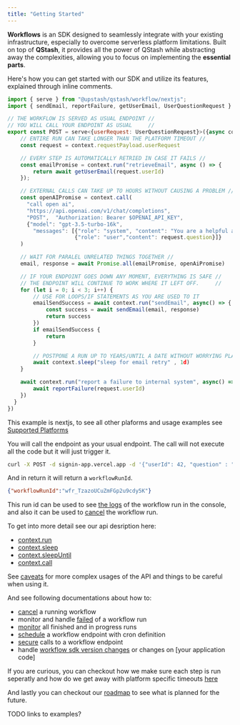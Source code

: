 ```yaml
---
title: "Getting Started"
---
```


**Workflows** is an SDK designed to seamlessly integrate with your existing infrastructure, especially to overcome serverless platform limitations. Built on top of **QStash**, it provides all the power of QStash while abstracting away the complexities, allowing you to focus on implementing the **essential parts**.

Here's how you can get started with our SDK and utilize its features, explained through inline comments.

```javascript 
import { serve } from "@upstash/qstash/workflow/nextjs";
import { sendEmail, reportFailure, getUserEmail, UserQuestionRequest } from "./utils"

// THE WORKFLOW IS SERVED AS USUAL ENDPOINT //
// YOU WILL CALL YOUR ENDPOINT AS USUAL     //
export const POST = serve<{userRequest: UserQuestionRequest}>({async context => {
    // ENTIRE RUN CAN TAKE LONGER THAN THE PLATFORM TIMEOUT //
    const request = context.requestPayload.userRequest

    // EVERY STEP IS AUTOMATICALLY RETRIED IN CASE IT FAILS //
    const emailPromise = context.run("retrieveEmail", async () => {
        return await getUserEmail(request.userId)
    });

    // EXTERNAL CALLS CAN TAKE UP TO HOURS WITHOUT CAUSING A PROBLEM //
    const openAIPromise = context.call(
      "call open ai",
      "https://api.openai.com/v1/chat/completions",
      "POST",  "Authorization: Bearer $OPENAI_API_KEY",
      {"model": "gpt-3.5-turbo-16k",
        "messages": [{"role": "system", "content": "You are a helpful assistant." },
                     {"role": "user","content": request.question}]}
    )

    // WAIT FOR PARALEL UNRELATED THINGS TOGETHER //
    email, response = await Promise.all(emailPromise, openAiPromise)

    // IF YOUR ENDPOINT GOES DOWN ANY MOMENT, EVERYTHING IS SAFE //
    // THE ENDPOINT WILL CONTINUE TO WORK WHERE IT LEFT OFF.     //
    for (let i = 0; i < 3; i++) {
        // USE FOR LOOPS/IF STATEMENTS AS YOU ARE USED TO IT 
        emailSendSuccess = await context.run("sendEmail", async() => {
            const success = await sendEmail(email, response)
            return success
        })
        if emailSendSuccess {
            return 
        }

        // POSTPONE A RUN UP TO YEARS/UNTIL A DATE WITHOUT WORRYING PLATFORM LIMITS
        await context.sleep("sleep for email retry" , 1d)
    }

    await context.run("report a failure to internal system", async() => {
        await reportFailure(request.userId)
    })
  }
})
```

This example is nextjs, to see all other plaforms and usage examples see [Supported Platforms](/qstash/workflows/platforms/platforms)

You will call the endpoint as your usual endpoint. The call will not execute all the code but it will just trigger it. 

```bash 
curl -X POST -d signin-app.vercel.app -d '{"userId": 42, "question" : "what is the meaning of life?" }'
```

And in return it will return a `workflowRunId`. 

```json
{"workflowRunId":"wfr_TzazoUCuZmFGp2u9cdy5K"}
```

This run id can be used to see [the logs](/qstash/workflows/howto/monitor) of the workflow run in the console, 
and also it can be used to [cancel](/qstash/workflows/howto/cancel) the workflow run.

To get into more detail see our api desription here:
- [context.run](/qstash/workflows/basics/api#context-run)
- [context.sleep](/qstash/workflows/basics/api#context-sleep)
- [context.sleepUntil](/qstash/workflows/basics/api#context-sleepuntil)
- [context.call](/qstash/workflows/basics/api#context-call)

See [caveats](/qstash/workflows/basics/caveats) for more complex usages of the API and things to 
be careful when using it.

And see following documentations about how to:
- [cancel](/qstash/workflows/howto/cancel) a running workflow
- monitor and handle [failed](/qstash/workflows/howto/failures) of a workflow run
- [monitor](/qstash/workflows/howto/failures) all finished and in progress runs
- [schedule](/qstash/workflows/howto/schedule) a workflow endpoint with cron definition
- [secure](/qstash/workflows/howto/security) calls to a workflow endpoint
- handle [workflow sdk version changes](/qstash/workflows/howto/version#sdk-version) or changes on [your application code]

If you are curious, you can checkout how we make sure each step is run seperatly and 
how do we get away with platform specific timeouts [here](/qstash/workflows/how)

And lastly you can checkout our [roadmap](/qstash/workflows/roadmap) to see what is planned for the future.

TODO links to examples?